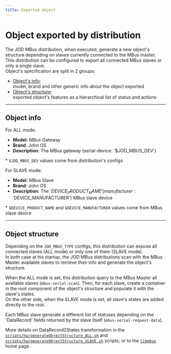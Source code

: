 ```yaml
---
title: Exported object
---
```

# Object exported by distribution

The JOD MBus distribution, when executed, generate a new object's structure depending on slaves currently connected to the MBus master.<br/>
This distribution can be configured to export all connected MBus slaves or only a single slave.<br/>
Object's specification are split in 2 groups:

* [Object's info](#object-info):<br/>
  model, brand and other generic info about the object exported
* [Object's structure](#object-structure):<br/>
  exported object's features as a hierarchical list of status and actions

---

## Object info

For ALL mode:

* **Model**: MBus Gateway
* **Brand**: John OS
* **Description**: The MBus gateway (serial-device: '$JOD_MBUS_DEV')

\* ```$JOD_MBUS_DEV``` values come from distribution's configs

For SLAVE mode:

* **Model**: MBus Slave
* **Brand**: John OS
* **Description**: The '$DEVICE_PRODUCT_NAME' (manufacturer: '$DEVICE_MANUFACTURER') MBus slave device

\* ```$DEVICE_PRODUCT_NAME``` and ```$DEVICE_MANUFACTURER``` values come from MBus slave device

---

## Object structure

Depending on the ```JOD_MBUS_TYPE``` configs, this distribution can expose all connected slaves (ALL mode) or only one of them (SLAVE mode).<br/>
In both case at his startup, the JOD MBus distributions scan with the MBus Master available slaves to retrieve their info and generate the object's structure.

When the ALL mode is set, this distribution query to the MBus Master all available slaves (```mbus-serial-scan```).
Then, for each slave, create a container in the root component of the object's structure and populate it with the slave's states.<br/>
On the other side, when the SLAVE mode is set, all slave's states are added directly to the root.

Each MBus slave generate a different list of statuses depending on the 'DataRecord' fields returned by the slave itself (```mbus-serial-request-data```).

More details on DataRecord2States transformation in the [```scripts/hw/generateObjectStructure_ALL.sh```](https://bitbucket.org/johnosproject_shared/com.robypomper.josp.jod.mbus/src/master/dists/resources/scripts/hw/generateObjectStructure_ALL.sh) and [```scripts/hw/generateObjectStructure_SLAVE.sh```](https://bitbucket.org/johnosproject_shared/com.robypomper.josp.jod.mbus/src/master/dists/resources/scripts/hw/generateObjectStructure_SLAVE.sh) scripts; or to the [```libmbus```](https://github.com/rscada/libmbus) home page.
